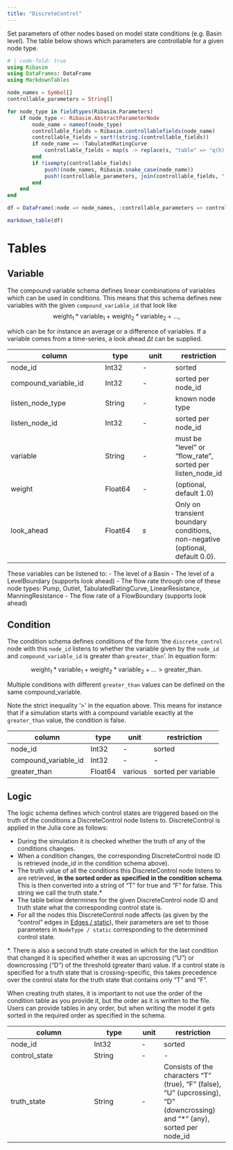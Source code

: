 ```yaml
---
title: "DiscreteControl"
---
```


Set parameters of other nodes based on model state conditions (e.g. Basin level).
The table below shows which parameters are controllable for a given node type.

```julia
# | code-fold: true
using Ribasim
using DataFrames: DataFrame
using MarkdownTables

node_names = Symbol[]
controllable_parameters = String[]

for node_type in fieldtypes(Ribasim.Parameters)
    if node_type <: Ribasim.AbstractParameterNode
        node_name = nameof(node_type)
        controllable_fields = Ribasim.controllablefields(node_name)
        controllable_fields = sort!(string.(controllable_fields))
        if node_name == :TabulatedRatingCurve
            controllable_fields = map(s -> replace(s, "table" => "q(h) relationship (given by level, flow_rate)"), controllable_fields)
        end
        if !isempty(controllable_fields)
            push!(node_names, Ribasim.snake_case(node_name))
            push!(controllable_parameters, join(controllable_fields, ", "))
        end
    end
end

df = DataFrame(:node => node_names, :controllable_parameters => controllable_parameters)

markdown_table(df)
```

# Tables

## Variable

The compound variable schema defines linear combinations of variables which can be used in conditions. This means that
this schema defines new variables with the given `compound_variable_id` that look like
$$
\text{weight}_1 * \text{variable}_1 + \text{weight}_2 * \text{variable}_2 + \ldots,
$$

which can be for instance an average or a difference of variables. If a variable comes from a time-series, a look ahead $\Delta t$ can be supplied.

column               | type     | unit    | restriction
-------------------- | -------- | ------- | -----------
node_id              | Int32    | -       | sorted
compound_variable_id | Int32    | -       | sorted per node_id
listen_node_type     | String   | -       | known node type
listen_node_id       | Int32    | -       | sorted per node_id
variable             | String   | -       | must be "level" or "flow_rate", sorted per listen_node_id
weight               | Float64  | -       | (optional, default 1.0)
look_ahead           | Float64  | $s$     | Only on transient boundary conditions, non-negative (optional, default 0.0).

These variables can be listened to:
- The level of a Basin
- The level of a LevelBoundary (supports look ahead)
- The flow  rate through one of these node types: Pump, Outlet, TabulatedRatingCurve, LinearResistance, ManningResistance
- The flow rate of a FlowBoundary (supports look ahead)

## Condition

The condition schema defines conditions of the form 'the `discrete_control` node with this `node_id` listens to whether the variable given by the `node_id` and `compound_variable_id` is greater than `greater_than`'. In equation form:

$$
    \text{weight}_1 * \text{variable}_1 + \text{weight}_2 * \text{variable}_2 + \ldots > \text{greater\_than}.
$$

Multiple conditions with different `greater_than` values can be defined on the same compound_variable.

Note the strict inequality '$>$' in the equation above. This means for instance that if a simulation starts with a compound variable exactly at the `greater_than` value, the condition is false.

column               | type     | unit    | restriction
-------------------- | -------- | ------- | -----------
node_id              | Int32    | -       | sorted
compound_variable_id | Int32    | -       | -
greater_than         | Float64  | various | sorted per variable

## Logic

The logic schema defines which control states are triggered based on the truth of the conditions a DiscreteControl node listens to.
DiscreteControl is applied in the Julia core as follows:

- During the simulation it is checked whether the truth of any of the conditions changes.
- When a condition changes, the corresponding DiscreteControl node ID is retrieved (node_id in the condition schema above).
- The truth value of all the conditions this DiscreteControl node listens to are retrieved, **in the sorted order as specified in the condition schema**. This is then converted into a string of "T" for true and "F" for false. This string we call the truth state.*
- The table below determines for the given DiscreteControl node ID and truth state what the corresponding control state is.
- For all the nodes this DiscreteControl node affects (as given by the "control" edges in [Edges / static](/reference/usage.qmd#edge)), their parameters are set to those parameters in `NodeType / static` corresponding to the determined control state.

*.  There is also a second truth state created in which for the last condition that changed it is specified whether it was an upcrossing ("U") or downcrossing ("D") of the threshold (greater than) value. If a control state is specified for a truth state that is crossing-specific, this takes precedence over the control state for the truth state that contains only "T" and "F".

:::{.callout-note}
When creating truth states, it is important to not use the order of the condition table as you provide it, but the order as it is written to the file.
Users can provide tables in any order, but when writing the model it gets sorted in the required order as specified in the schema.
:::

column         | type     | unit | restriction
-------------- | -------- | ---- | -----------
node_id        | Int32    | -    | sorted
control_state  | String   | -    | -
truth_state    | String   | -    | Consists of the characters "T" (true), "F" (false), "U" (upcrossing), "D" (downcrossing) and "*" (any), sorted per node_id
